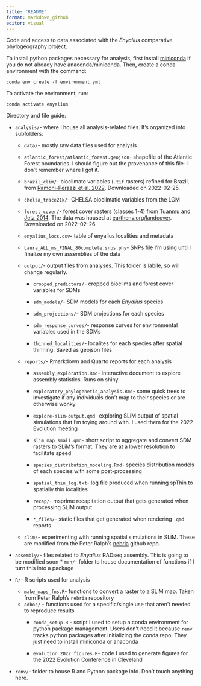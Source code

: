 ```yaml
---
title: "README"
format: markdown_github
editor: visual
---
```


Code and access to data associated with the *Enyalius* comparative phylogeography project.

To install python packages necessary for analysis, first install [miniconda](https://docs.conda.io/en/latest/miniconda.html) if you do not already have anaconda/miniconda. Then, create a conda environment with the command:

`conda env create -f environment.yml`

To activate the environment, run:

`conda activate enyalius`

Directory and file guide:

-   `analysis/`- where I house all analysis-related files. It's organized into subfolders:

    -   `data/`- mostly raw data files used for analysis

    -   `atlantic_forest/atlantic_forest.geojson`- shapefile of the Atlantic Forest boundaries. I should figure out the provenance of this file- I don't remember where I got it.

    -   `brazil_clim/`- bioclimate variables (`.tif` rasters) refined for Brazil, from [Ramoni-Perazzi et al. 2022](https://rmets.onlinelibrary.wiley.com/doi/abs/10.1002/joc.7325). Downloaded on 2022-02-25.

    -   `chelsa_trace21k/`- CHELSA bioclimatic variables from the LGM

    -   `forest_cover/`- forest cover rasters (classes 1-4) from [Tuanmu and Jetz 2014](https://onlinelibrary.wiley.com/doi/abs/10.1111/geb.12182). The data was housed at [earthenv.org/landcover](https://www.earthenv.org/landcover). Downloaded on 2022-02-26.

    -   `enyalius_locs.csv`- table of enyalius localities and metadata

    -   `Laura_ALL_ms_FINAL_80complete.snps.phy`- SNPs file I'm using until I finalize my own assemblies of the data

    -   `output/`- output files from analyses. This folder is labile, so will change regularly.

        -   `cropped_predictors/`- cropped bioclims and forest cover variables for SDMs

        -   `sdm_models/`- SDM models for each *Enyalius* species

        -   `sdm_projections/`- SDM projections for each species

        -   `sdm_response_curves/`- response curves for environmental variables used in the SDMs

        -   `thinned_localities/`- localites for each species after spatial thinning. Saved as geojson files

    -   `reports/`- Rmarkdown and Quarto reports for each analysis

        -   `assembly_exploration.Rmd`- interactive document to explore assembly statistics. Runs on shiny.

        -   `exploratory_phylogenetic_analysis.Rmd`- some quick trees to investigate if any individuals don't map to their species or are otherwise wonky

        -   `explore-slim-output.qmd`- exploring SLiM output of spatial simulations that I'm toying around with. I used them for the 2022 Evolution meeting

        -   `slim_map_small.qmd`- short script to aggregate and convert SDM rasters to SLiM's format. They are at a lower resolution to facilitate speed

        -   `species_distribution_modeling.Rmd`- species distribution models of each species with some post-processing

        -   `spatial_thin_log.txt`- log file produced when running spThin to spatially thin localities

        -   `recap/`- msprime recapitation output that gets generated when processing SLiM output

        -   `*_files/`- static files that get generated when rendering `.qmd` reports

    -   `slim/`- experimenting with running spatial simulations in SLiM. These are modified from the Peter Ralph's [nebria](https://github.com/petrelharp/nebria) github repo.

-   `assembly/`- files related to *Enyalius* RADseq assembly. This is going to be modified soon \* `man/`- folder to house documentation of functions if I turn this into a package

-   `R/`- R scripts used for analysis

    -   `make_maps_fns.R`- functions to convert a raster to a SLiM map. Taken from Peter Ralph's `nebria` repository
    -   `adhoc/` - functions used for a specific/single use that aren't needed to reproduce results
        -   `conda_setup.R` - script I used to setup a conda environment for python package management. Users don't need it because `renv` tracks python packages after initializing the conda repo. They just need to install miniconda or anaconda

        -   `evolution_2022_figures.R`- code I used to generate figures for the 2022 Evolution Conference in Cleveland

-   `renv/`- folder to house R and Python package info. Don't touch anything here.
